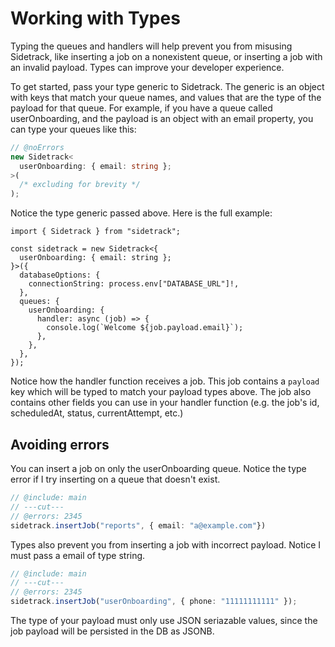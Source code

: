 
# Working with Types

Typing the queues and handlers will help prevent you from misusing Sidetrack, like inserting a job on a nonexistent queue, or inserting a job with an invalid payload. Types can improve your developer experience.

To get started, pass your type generic to Sidetrack. The generic is an object with keys that match your queue names, and values that are the type of the payload for that queue. For example, if you have a queue called userOnboarding, and the payload is an object with an email property, you can type your queues like this:

```ts twoslash
// @noErrors
new Sidetrack<
  userOnboarding: { email: string };
>(
  /* excluding for brevity */
);
```

Notice the type generic passed above. Here is the full example:

```twoslash include main
import { Sidetrack } from "sidetrack";

const sidetrack = new Sidetrack<{
  userOnboarding: { email: string };
}>({
  databaseOptions: {
    connectionString: process.env["DATABASE_URL"]!,
  },
  queues: {
    userOnboarding: {
      handler: async (job) => {
        console.log(`Welcome ${job.payload.email}`);
      },
    },
  },
});
```
Notice how the handler function receives a job. This job contains a `payload` key which will be typed to match your payload types above. The job also contains other fields you can use in your handler function (e.g. the job's id, scheduledAt, status, currentAttempt, etc.)

## Avoiding errors

You can insert a job on only the userOnboarding queue. Notice the type error if I try inserting on a queue that doesn't exist.

```ts twoslash
// @include: main
// ---cut---
// @errors: 2345
sidetrack.insertJob("reports", { email: "a@example.com"})
```

Types also prevent you from inserting a job with incorrect payload. Notice I must pass a email of type string.

```ts twoslash
// @include: main
// ---cut---
// @errors: 2345
sidetrack.insertJob("userOnboarding", { phone: "11111111111" });
```


The type of your payload must only use JSON seriazable values, since the job payload will be persisted in the DB as JSONB.